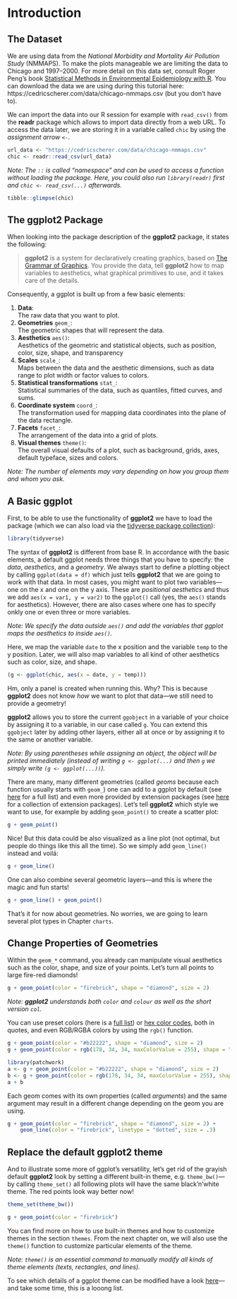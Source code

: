 \mainmatter

# Introduction

## The Dataset {#data}

We are using data from the *National Morbidity and Mortality Air Pollution Study* (NMMAPS). To make the plots manageable we are limiting the data to Chicago and 1997–2000. For more detail on this data set, consult Roger Peng's book [Statistical Methods in Environmental Epidemiology with R](http://www.springer.com/de/book/9780387781662).
You can download the data we are using during this tutorial here: https://cedricscherer.com/data/chicago-nmmaps.csv (but you don't have to).

We can import the data into our R session for example with `read_csv()` from the **readr** package which allows to import data directly from a web URL. To access the data later, we are storing it in a variable called `chic` by using the *assignment arrow* `<-`.

```r
url_data <- "https://cedricscherer.com/data/chicago-nmmaps.csv"
chic <- readr::read_csv(url_data)
```

*Note: The `::` is called “namespace” and can be used to access a function without loading the package. Here, you could also run `library(readr)` first and `chic <- read_csv(...)` afterwards.*

```r
tibble::glimpse(chic)
```


## The **ggplot2** Package {#ggplot}

When looking into the package description of the **ggplot2** package, it states the following:

> **ggplot2** is a system for declaratively creating graphics, based on [The Grammar of Graphics](https://link.springer.com/chapter/10.1007/978-3-642-21551-3_13). You provide the data, tell **ggplot2** how to map variables to aesthetics, what graphical primitives to use, and it takes care of the details.

Consequently, a ggplot is built up from a few basic elements:

1. **Data**:  
   The raw data that you want to plot.
2. **Geometries** `geom_`:  
   The geometric shapes that will represent the data.
3. **Aesthetics** `aes()`:  
   Aesthetics of the geometric and statistical objects, such as position, color, size, shape, and transparency
4. **Scales** `scale_`:  
   Maps between the data and the aesthetic dimensions, such as data range to plot width or factor values to colors.
5. **Statistical transformations** `stat_`:  
   Statistical summaries of the data, such as quantiles, fitted curves, and sums.
6. **Coordinate system** `coord_`:  
   The transformation used for mapping data coordinates into the plane of the data rectangle.
7. **Facets** `facet_`:  
   The arrangement of the data into a grid of plots.
8. **Visual themes** `theme()`:  
   The overall visual defaults of a plot, such as background, grids, axes, default typeface, sizes and colors.

*Note: The number of elements may vary depending on how you group them and whom you ask.*

## A Basic ggplot {#default}

First, to be able to use the functionality of **ggplot2** we have to load the package (which we can also load via the [tidyverse package collection](https://www.tidyverse.org/)):

```r
library(tidyverse)
```

The syntax of **ggplot2** is different from base R. In accordance with the basic elements, a default ggplot needs three things that you have to specify: the *data*, *aesthetics*, and a *geometry*. We always start to define a plotting object by calling `ggplot(data = df)` which just tells **ggplot2** that we are going to work with that data. In most cases, you might want to plot two variables—one on the x and one on the y axis. These are *positional aesthetics* and thus we add `aes(x = var1, y = var2)` to the `ggplot()` call (yes, the `aes()` stands for aesthetics). However, there are also cases where one has to specify onkly one or even three or more variables.

*Note: We specify the data outside `aes()` and add the variables that ggplot maps the aesthetics to inside `aes()`.*

Here, we map the variable `date` to the x position and the variable `temp` to the y position. Later, we will also map variables to all kind of other aesthetics such as color, size, and shape.

```r
(g <- ggplot(chic, aes(x = date, y = temp)))
```

Hm, only a panel is created when running this. Why? This is because **ggplot2** does not know *how* we want to plot that data—we still need to provide a geometry!

**ggplot2** allows you to store the current `ggobject` in a variable of your choice by assigning it to a variable, in our case called `g`. You can extend this `ggobject` later by adding other layers, either all at once or by assigning it to the same or another variable.

*Note: By using parentheses while assigning an object, the object will be printed immediately (instead of writing `g <- ggplot(...)` and then `g` we simply write `(g <- ggplot(...))`).*

There are many, many different geometries (called *geoms* because each function usually starts with `geom_`) one can add to a ggplot by default (see [here](https://ggplot2.tidyverse.org/reference/) for a full list) and even more provided by extension packages (see [here](https://exts.ggplot2.tidyverse.org/) for a collection of extension packages). Let's tell **ggplot2** which style we want to use, for example by adding `geom_point()` to create a scatter plot:

```r
g + geom_point()
```

Nice! But this data could be also visualized as a line plot (not optimal, but people do things like this all the time). So we simply add `geom_line()` instead and voilá:

```r
g + geom_line()
```

One can also combine several geometric layers—and this is where the magic and fun starts!

```r
g + geom_line() + geom_point()
```

That's it for now about geometries. No worries, we are going to learn several plot types in Chapter `charts`.


## Change Properties of Geometries {#prop}

Within the `geom_*` command, you already can manipulate visual aesthetics such as the color, shape, and size of your points. Let's turn all points to large fire-red diamonds!

```r
g + geom_point(color = "firebrick", shape = "diamond", size = 2)
```

*Note: __ggplot2__ understands both `color` and `colour` as well as the short version `col`.*

You can use preset colors (here is a [full list](http://www.stat.columbia.edu/~tzheng/files/Rcolor.pdf)) or [hex color codes](https://www.techopedia.com/definition/29788/color-hex-code), both in quotes, and even RGB/RGBA colors by using the `rgb()` function.

```r
g + geom_point(color = "#b22222", shape = "diamond", size = 2)
g + geom_point(color = rgb(178, 34, 34, maxColorValue = 255), shape = "diamond", size = 2)
```

```r
library(patchwork)
a <- g + geom_point(color = "#b22222", shape = "diamond", size = 2)
b <- g + geom_point(color = rgb(178, 34, 34, maxColorValue = 255), shape = "diamond", size = 2)
a + b
```


Each geom comes with its own properties (called *arguments*) and the same argument may result in a different change depending on the geom you are using.

```r
g + geom_point(color = "firebrick", shape = "diamond", size = 2) +
    geom_line(color = "firebrick", linetype = "dotted", size = .3)
```


## Replace the default **ggplot2** theme {#theme}

And to illustrate some more of ggplot's versatility, let's get rid of the grayish default **ggplot2** look by setting a different built-in theme, e.g. `theme_bw()`—by calling `theme_set()` all following plots will have the same black'n'white theme. The red points look way better now!

```r
theme_set(theme_bw())

g + geom_point(color = "firebrick")
```

You can find more on how to use built-in themes and how to customize themes in the section `themes`. From the next chapter on, we will also use the `theme()` function to customize particular elements of the theme.

*Note: `theme()` is an essential command to manually modify all kinds of theme elements (texts, rectangles, and lines).*

To see which details of a ggplot theme can be modified have a look [here](https://ggplot2.tidyverse.org/reference/theme.html)—and take some time, this is a looong list.
